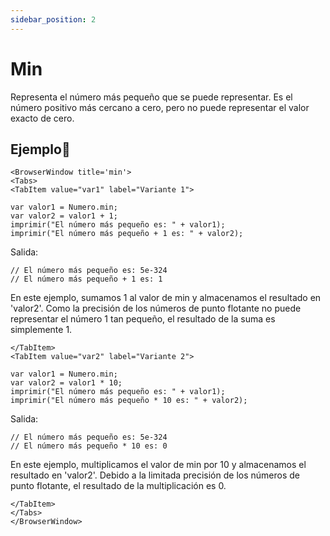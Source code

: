 ```yaml
---
sidebar_position: 2
---
```



# Min

Representa el número más pequeño que se puede representar. Es el número positivo más cercano a cero, pero no puede representar el valor exacto de cero.

## Ejemplo📝

```mdx-code-block
<BrowserWindow title='min'>
<Tabs>
<TabItem value="var1" label="Variante 1">
```

```dummy
var valor1 = Numero.min;
var valor2 = valor1 + 1;
imprimir("El número más pequeño es: " + valor1);
imprimir("El número más pequeño + 1 es: " + valor2);
```
Salida:

```dummy
// El número más pequeño es: 5e-324
// El número más pequeño + 1 es: 1

```

En este ejemplo, sumamos 1 al valor de min y almacenamos el resultado en 'valor2'. Como la precisión de los números de punto flotante no puede representar el número 1 tan pequeño, el resultado de la suma es simplemente 1.
```mdx-code-block
</TabItem>
<TabItem value="var2" label="Variante 2">
```
```dummy
var valor1 = Numero.min;
var valor2 = valor1 * 10;
imprimir("El número más pequeño es: " + valor1);
imprimir("El número más pequeño * 10 es: " + valor2);
```
Salida:
```dummy
// El número más pequeño es: 5e-324
// El número más pequeño * 10 es: 0

```
En este ejemplo, multiplicamos el valor de min por 10 y almacenamos el resultado en 'valor2'. Debido a la limitada precisión de los números de punto flotante, el resultado de la multiplicación es 0.
```mdx-code-block
</TabItem>
</Tabs>
</BrowserWindow>
```
